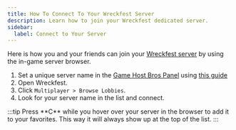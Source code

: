 ```yaml
---
title: How To Connect To Your Wreckfest Server
description: Learn how to join your Wreckfest dedicated server.
sidebar:
  label: Connect to Your Server
---
```


Here is how you and your friends can join your [Wreckfest server](https://www.gamehostbros.com/wreckfest-server-hosting/) by using the in-game server browser.
<Steps>
1. Set a unique server name in the [Game Host Bros Panel](https://panel.gamehostbros.com/) using [this guide](https://guides.gamehostbros.com/games/wreckfest/change-server-name/)
2. Open Wreckfest.
3. Click `Multiplayer > Browse Lobbies`.
4. Look for your server name in the list and connect.
</Steps>
:::tip
Press **C** while you hover over your server in the browser to add it to your favorites. This way it will always show up at the top of the list.
:::